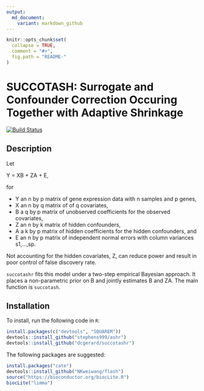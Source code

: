 ```yaml
---
output:
  md_document:
    variant: markdown_github
---
```


<!-- README.md is generated from README.Rmd. Please edit that file -->

```r
knitr::opts_chunk$set(
  collapse = TRUE,
  comment = "#>",
  fig.path = "README-"
)
```

# SUCCOTASH: Surrogate and Confounder Correction Occuring Together with Adaptive Shrinkage
[![Build Status](https://travis-ci.org/dcgerard/succotashr.svg?branch=master)](https://travis-ci.org/dcgerard/succotashr)

## Description
Let 

Y = XB + ZA + E,

for

* Y an n by p matrix of gene expression data with n samples and p genes,
* X an n by q matrix of of q covariates,
* B a q by p matrix of unobserved coefficients for the observed covariates,
* Z an n by k matrix of hidden confounders, 
* A a k by p matrix of hidden coefficients for the hidden confounders, and
* E an n by p matrix of independent normal errors with column variances s1,...,sp.

Not accounting for the hidden covariates, Z, can reduce power and result in poor control of false discovery rate. 

`succotashr` fits this model under a two-step empirical Bayesian approach. It places a non-parametric prior on B and jointly estimates B and ZA. The main function is `succotash`.

## Installation
To install, run the following code in `R`:
```r
install.packages(c("devtools", "SQUAREM"))
devtools::install_github("stephens999/ashr")
devtools::install_github("dcgerard/succotashr")
```

The following packages are suggested:
```r
install.packages("cate")
devtools::install_github("NKweiwang/flash")
source("https://bioconductor.org/biocLite.R")
biocLite("limma")
```
